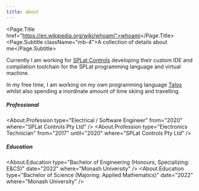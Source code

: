 ```yaml
---
title: about
---
```



<Page.Title href="https://en.wikipedia.org/wiki/whoami">whoami</Page.Title>
<Page.Subtitle className="mb-4">A collection of details about me</Page.Subtitle>

Currently I am working for [SPLat Controls](https://www.splatco.com/) developing their custom IDE and compilation toolchain for the SPLat programming language and virtual machine.

In my free time, I am working on my own programming language [Talos](/projects/talos) whilst also spending a inordinate amount of time skiing and travelling.

<h5 className="mt-4">Professional</h5>

<About.Profession type="Electrical / Software Engineer" from="2020" where="SPLat Controls Pty Ltd" />
<About.Profession type="Electronics Technician" from="2017" until="2020" where="SPLat Controls Pty Ltd" />

<h5 className="mt-4">Education</h5>

<About.Education type="Bachelor of Engineering (Honours, Specializing: E&CS)" date="2022" where="Monash University" />
<About.Education type="Bachelor of Science (Majoring: Applied Mathematics)" date="2022" where="Monash University" />
